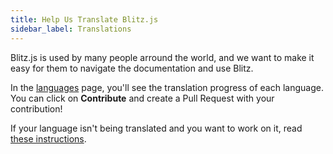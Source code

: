 ```yaml
---
title: Help Us Translate Blitz.js
sidebar_label: Translations
---
```


Blitz.js is used by many people arround the world, and we want to make it easy for them to navigate the documentation and use Blitz.

In the [languages](/languages) page, you'll see the translation progress of each language. You can click on **Contribute** and create a Pull Request with your contribution!

If your language isn't being translated and you want to work on it, read [these instructions](https://github.com/blitz-js/blitzjs.com-translation/blob/main/README.md).

